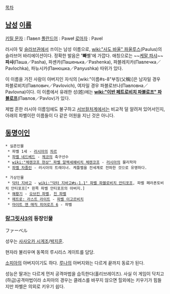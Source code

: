 [[목차]]
== [[남성]] [[이름]] ==
[[키릴 문자]] : Павел
[[폴란드어]] : Paweł
[[로마자]] : Pavel

러시아 및 [[슬라브]]권에서 쓰이는 남성 이름으로, [[wiki:"사도 바울" 파울루스]](Paulus)의 슬라브어 바리에이션이다. 정확한 발음은 ''''빠'''볠'에 가깝다. 애칭으로는 ~~[[케말 파샤]]~~ '''파샤'''(Паша／Pasha), 파셴카(Пашенька／Pashenka), 파블레치카(Павлечка／Pavlochka), 파뉴시카(Панюшка／Panyushka) 따위가 있다.

이 이름을 가진 사람이 아버지인 자식의 [wiki:"이름#s-8"부칭(父稱)]은 남자일 경우 파블로비치(Павлович／Pavlovich), 여자일 경우 파블로브나(Павловна／Pavlovna)이다. 이 이름에서 유래한 성(姓)에는 '''[[wiki:"이반 페트로비치 파블로프" 파블로프]]'''(Павлов／Pavlov)가 있다.

제법 흔한 러시아 이름임에도 불구하고 [[서브컬처]]계에서는 비교적 덜 알려져 있어서인지, 아래의 파벨이란 이름들이 다 같은 어원을 지닌 것은 아니다.

== [[동명이인]] ==
 * 실존인물
  * 파벨 1세 - [[러시아]]의 [[차르]]
  * [[파벨 네드베드]] - [[체코]]의 축구선수 
  * [[wiki:"체렌코프 현상" 파벨 알렉세예비치 체렌코프]] - [[러시아]]의 물리학자
  * [[파벨 차졸린]] - 러시아의 트레이너. 케틀벨을 전세계로 전파한 것으로 유명하다.

 * 가상인물
  * [[닥터 지바고]] - [[wiki:"닥터 지바고#s-1.1" 파벨 파블로비치 안티포프]], 파벨 페라폰토비치 안티포프[* 왼쪽 파벨 안티포프의 아버지.]
  * [[해황기]] - [[오브킨 파벨]], [[진 파벨]]
  * [[메트로: 라스트 라이트]] - [[파벨 이고르비치]]
  * [[마이트 앤 매직 히어로즈 6]] - 파벨

=== [[랑그릿사3]]의 등장인물 ===
ファーベル

성우는 [[사사오카 시게조]]/[[박조호|박지훈]].

현자라 불리우며 동쪽의 루시리스 게이트를 담당.

[[소피아]]의 아버지이기도 하다. [[루나]]의 아버지와는 다르게 끝까지 동료가 된다.

성능은 딸과는 다르게 먼저 공격마법을 습득한다(홀리브레이즈). 사실 이 게임이 닥치고 (하급)공격마법이라 소피아의 경우는 클레스를 바꾸지 않으면 힐외에는 키우기가 힘들지만 파벨은 의외로 키우기 쉽다.
